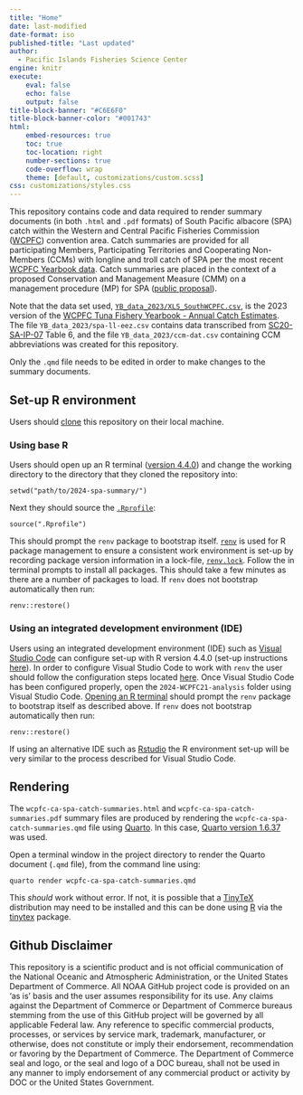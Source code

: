 ---
title: "Home"
date: last-modified
date-format: iso
published-title: "Last updated"
author: 
  - Pacific Islands Fisheries Science Center
engine: knitr
execute:
    eval: false
    echo: false
    output: false
title-block-banner: "#C6E6F0"
title-block-banner-color: "#001743"
html:
    embed-resources: true
    toc: true
    toc-location: right
    number-sections: true
    code-overflow: wrap
    theme: [default, customizations/custom.scss]
css: customizations/styles.css  
---

This repository contains code and data required to render summary documents (in both `.html` and `.pdf` formats) of South Pacific albacore (SPA) catch within the Western and Central Pacific Fisheries Commission ([WCPFC](https://www.wcpfc.int/)) convention area. Catch summaries are provided for all participating Members, Participating Territories and Cooperating Non-Members (CCMs) with longline and troll catch of SPA per the most recent [WCPFC Yearbook data](https://www.wcpfc.int/statistical-bulletins). Catch summaries are placed in the context of a proposed Conservation and Management Measure (CMM) on a management procedure (MP) for SPA ([public proposal](https://meetings.wcpfc.int/node/24363)).

Note that the data set used, [`YB_data_2023/XLS_SouthWCPFC.csv`](https://www.wcpfc.int/doc/annual-catch-estimates-2022-data-files), is the 2023 version of the [WCPFC Tuna Fishery Yearbook - Annual Catch Estimates](https://www.wcpfc.int/statistical-bulletins). The file `YB_data_2023/spa-ll-eez.csv` contains data transcribed from [SC20-SA-IP-07](https://meetings.wcpfc.int/node/23046) Table 6, and the file `YB_data_2023/ccm-dat.csv` containing CCM abbreviations was created for this repository.

Only the `.qmd` file needs to be edited in order to make changes to the summary documents.

## Set-up R environment

Users should [clone](https://docs.github.com/en/repositories/creating-and-managing-repositories/cloning-a-repository) this repository on their local machine.

### Using base R

Users should open up an R terminal ([version 4.4.0](https://cloud.r-project.org/)) and change the working directory to the directory that they cloned the repository into:
```
setwd("path/to/2024-spa-summary/")
```
Next they should source the [`.Rprofile`](https://github.com/N-DucharmeBarth-NOAA/2024-spa-summary/blob/main/.Rprofile):
```
source(".Rprofile")
```
This should prompt the `renv` package to bootstrap itself. [`renv`](https://rstudio.github.io/renv/index.html) is used for R package management to ensure a consistent work environment is set-up by recording package version information in a lock-file, [`renv.lock`](https://github.com/N-DucharmeBarth-NOAA/2024-spa-summary/blob/main/renv.lock). Follow the in terminal prompts to install all packages. This should take a few minutes as there are a number of packages to load. If `renv` does not bootstrap automatically then run:
```
renv::restore()
```

### Using an integrated development environment (IDE)

Users using an integrated development environment (IDE) such as [Visual Studio Code](https://code.visualstudio.com/download) can configure set-up with R version 4.4.0 (set-up instructions [here](https://github.com/REditorSupport/vscode-R)). In order to configure Visual Studio Code to work with `renv` the user should follow the configuration steps located [here](https://github.com/REditorSupport/vscode-R/wiki/Working-with-renv-enabled-projects). Once Visual Studio Code has been configured properly, open the `2024-WCPFC21-analysis` folder using Visual Studio Code. [Opening an R terminal](https://code.visualstudio.com/docs/languages/r#_running-r-code) should prompt the `renv` package to bootstrap itself as described above. If `renv` does not bootstrap automatically then run:

```
renv::restore()
```
If using an alternative IDE such as [Rstudio](https://posit.co/download/rstudio-desktop/) the R environment set-up will be very similar to the process described for Visual Studio Code.

## Rendering

The `wcpfc-ca-spa-catch-summaries.html` and `wcpfc-ca-spa-catch-summaries.pdf` summary files are produced by rendering the `wcpfc-ca-spa-catch-summaries.qmd` file using [Quarto](https://quarto.org/docs/get-started/). In this case, [Quarto version 1.6.37](https://quarto.org/docs/download/) was used.

Open a terminal window in the project directory to render the Quarto document (`.qmd` file), from the command line using:

```
quarto render wcpfc-ca-spa-catch-summaries.qmd
```

This *should* work without error. If not, it is possible that a [TinyTeX](https://yihui.org/tinytex/) distribution may need to be installed and this can be done using [R](https://yihui.org/tinytex/#for-r-users) via the [tinytex](https://yihui.org/tinytex/r/) package. 

## Github Disclaimer

This repository is a scientific product and is not official communication of the National Oceanic and Atmospheric Administration, or the United States Department of Commerce. All NOAA GitHub project code is provided on an ‘as is’ basis and the user assumes responsibility for its use. Any claims against the Department of Commerce or Department of Commerce bureaus stemming from the use of this GitHub project will be governed by all applicable Federal law. Any reference to specific commercial products, processes, or services by service mark, trademark, manufacturer, or otherwise, does not constitute or imply their endorsement, recommendation or favoring by the Department of Commerce. The Department of Commerce seal and logo, or the seal and logo of a DOC bureau, shall not be used in any manner to imply endorsement of any commercial product or activity by DOC or the United States Government.

